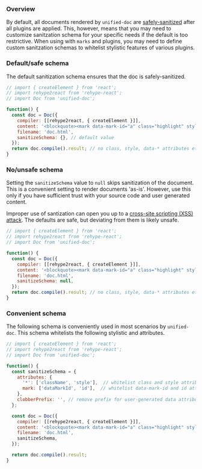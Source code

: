 
### Overview

By default, all documents rendered by `unified-doc` are [safely-sanitized][] after all plugins are applied.  This, however, means that you may need to customize sanitzation schema for your specific needs if the default is too restrictive.  When using with `marks` and <Link to="/recipes/plugins">plugins</Link>, you may need to define custom sanitzation schemas to whitelist stylistic features of various plugins.

### Default/safe schema
The default sanitization schema ensures that the doc is safely-sanitized.

```js live=true
// import { createElement } from 'react';
// import rehype2react from 'rehype-react';
// import Doc from 'unified-doc';

function() {
  const doc = Doc({
    compiler: [[rehype2react, { createElement }]],
    content: '<blockquote><mark data-mark-id="a" class="highlight" style="background: red;">some</mark> HTML content</blockquote>',
    filename: 'doc.html',
    sanitizeSchema: {}, // default value
  });
  return doc.compile().result; // no class, style, data-* attributes etc
}
```

### No/unsafe schema

Setting the `sanitizeSchema` value to `null` skips sanitization of the document.  This is a convenient setting to render documents 'as-is'.  However, use this only if you have sufficient trust with your source code and user generated content.

Improper use of santization can open you up to a [cross-site scripting (XSS) attack][xss]. The defaults are safe, but deviating from them is likely unsafe.

```js live=true
// import { createElement } from 'react';
// import rehype2react from 'rehype-react';
// import Doc from 'unified-doc';

function() {
  const doc = Doc({
    compiler: [[rehype2react, { createElement }]],
    content: '<blockquote><mark data-mark-id="a" class="highlight" style="background: red;">some</mark> HTML content</blockquote>',
    filename: 'doc.html',
    sanitizeSchema: null,
  });
  return doc.compile().result; // no class, style, data-* attributes etc
}
```

### Convenient schema

The following schema is conveniently used in most scenarios by `unified-doc`.  This schema whitelists the following stylistic and attributes.

```js live=true
// import { createElement } from 'react';
// import rehype2react from 'rehype-react';
// import Doc from 'unified-doc';

function() {
  const sanitizeSchema = {
    attributes: {
      '*': ['className', 'style'],  // whitelist class and style attributes
      mark: ['dataMarkId', 'id'],  // whitelist data-mark-id and id attribute for only mark elements
    },
    clobberPrefix: '', // remove prefix for user-generated data attribute values
  };

  const doc = Doc({
    compiler: [[rehype2react, { createElement }]],
    content: '<blockquote><mark data-mark-id="a" class="highlight" style="background: red;">some</mark> HTML content</blockquote>',
    filename: 'doc.html',
    sanitizeSchema,
  });

  return doc.compile().result;
}
```

<!-- Definitions -->
[safely-sanitized]: https://github.com/rehypejs/rehype-sanitize#security
[xss]: https://en.wikipedia.org/wiki/Cross-site_scripting
